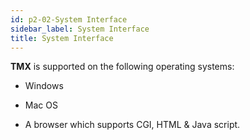 ```yaml
---
id: p2-02-System Interface
sidebar_label: System Interface
title: System Interface
---
```

**TMX** is supported on the following operating systems:

- Windows 

- Mac OS 

- A browser which supports CGI, HTML & Java script. 





     